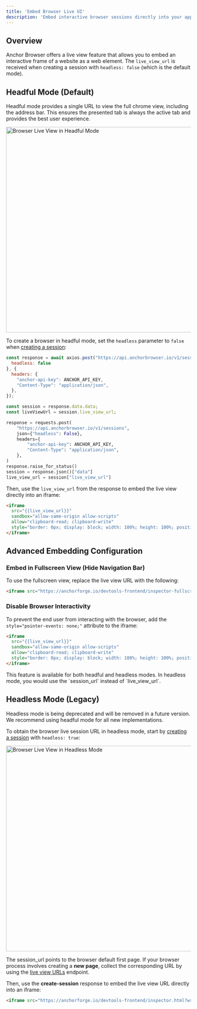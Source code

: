 ```yaml
---
title: 'Embed Browser Live UI'
description: 'Embed interactive browser sessions directly into your application'
---
```


## Overview

Anchor Browser offers a live view feature that allows you to embed an interactive frame of a website as a web element. The `live_view_url` is received when creating a session with `headless: false` (which is the default mode).

## Headful Mode (Default)

Headful mode provides a single URL to view the full chrome view, including the address bar. This ensures the presented tab is always the active tab and provides the best user experience.

<img
  className="hidden dark:block mx-auto"
  src="/images/vnc-live-view.png"
  alt="Browser Live View in Headful Mode"
  width="560"
/>

To create a browser in headful mode, set the `headless` parameter to `false` when [creating a session](/api-reference/sessions/create-session):

<CodeGroup>

```javascript node.js
const response = await axios.post("https://api.anchorbrowser.io/v1/sessions", {
  headless: false
}, {
  headers: {
    "anchor-api-key": ANCHOR_API_KEY,
    "Content-Type": "application/json",
  },
});

const session = response.data.data;
const liveViewUrl = session.live_view_url;
```

```python python
response = requests.post(
    "https://api.anchorbrowser.io/v1/sessions",
    json={"headless": False},
    headers={
        "anchor-api-key": ANCHOR_API_KEY,
        "Content-Type": "application/json",
    },
)
response.raise_for_status()
session = response.json()["data"]
live_view_url = session["live_view_url"]
```

</CodeGroup>

Then, use the `live_view_url` from the response to embed the live view directly into an iframe:

```html
<iframe 
  src="{{live_view_url}}" 
  sandbox="allow-same-origin allow-scripts" 
  allow="clipboard-read; clipboard-write" 
  style="border: 0px; display: block; width: 100%; height: 100%; position: absolute; top: 0px; left: 0px;">
</iframe>
```

## Advanced Embedding Configuration

### Embed in Fullscreen View (Hide Navigation Bar)

To use the fullscreen view, replace the live view URL with the following:

```html
<iframe src="https://anchorforge.io/devtools-frontend/inspector-fullscreen.html?wss={{session_url}}" ...></iframe>
```

### Disable Browser Interactivity

To prevent the end user from interacting with the browser, add the `style="pointer-events: none;"` attribute to the iframe:

```html
<iframe 
  src="{{live_view_url}}" 
  sandbox="allow-same-origin allow-scripts" 
  allow="clipboard-read; clipboard-write" 
  style="border: 0px; display: block; width: 100%; height: 100%; position: absolute; top: 0px; left: 0px; pointer-events: none;">
</iframe>
```

<Info>
This feature is available for both headful and headless modes. In headless mode, you would use the `session_url` instead of `live_view_url`.
</Info>

## Headless Mode (Legacy)

<Collapsible title="Headless Mode (Deprecated)">
<Warning>
Headless mode is being deprecated and will be removed in a future version. We recommend using headful mode for all new implementations.
</Warning>

To obtain the browser live session URL in headless mode, start by [creating a session](/api-reference/sessions/create-session) with `headless: true`:

<img
  className="hidden dark:block mx-auto"
  src="/images/cdp-live-view.png"
  alt="Browser Live View in Headless Mode"
  width="560"
/>

<Warning>The session_url points to the browser default first page. If your browser process involves creating a **new page**, collect the corresponding URL by using the [live view URLs](/api-reference/sessions/get-pages-for-a-session) endpoint.</Warning>

Then, use the **create-session** response to embed the live view URL directly into an iframe:

```html
<iframe src="https://anchorforge.io/devtools-frontend/inspector.html?wss={{session_url}}" sandbox="allow-same-origin allow-scripts" allow="clipboard-read; clipboard-write" style="border: 0px; display: block; width: 100%; height: 100%; position: absolute; top: 0px; left: 0px;"></iframe>
```
</Collapsible>